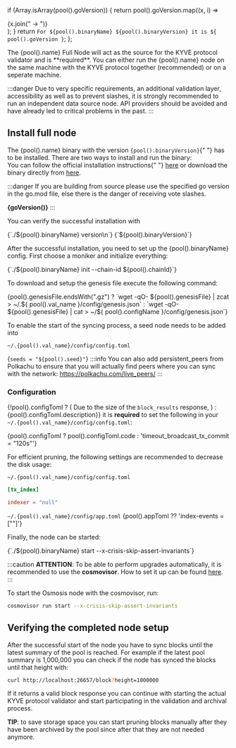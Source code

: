 
  if (Array.isArray(pool().goVersion)) {
    return pool().goVersion.map((x, i) => <div key={i}>{x.join(" -> ")}</div>);
  }
  return `For ${pool().binaryName} ${pool().binaryVersion} it is ${
    pool().goVersion
  }`;
};

<div>
  The {pool().name} Full Node will act as the source for the KYVE protocol
  validator and is **required**. You can either run the {pool().name} node on
  the same machine with the KYVE protocol together (recommended) or on a
  seperate machine.
</div>

:::danger
Due to very specific requirements, an additional validation layer, accessibility as well as to prevent slashes, it is strongly recommended to run an independent data source node. API providers should be avoided and have already led to critical problems in the past.
:::

## Install full node

<div>
  The {pool().name} binary with the version <code>{pool().binaryVersion}</code>{" "}
  has to be installed. There are two ways to install and run the binary:
</div>

<div>
  You can follow the official installation instructions{" "}
  <a href={pool().installInstructions}>here</a> or download the binary directly
  from <a href={pool().binaryDownload}>here</a>.
</div>

:::danger
If you are building from source please use the specified go version in the go.mod file, else there is the danger of receiving vote slashes.

**{goVersion()}**
:::

You can verify the successful installation with

<CodeBlock>
  {`./${pool().binaryName} version\n`}
  {`${pool().binaryVersion}`}
</CodeBlock>

After the successful installation, you need to set up the {pool().binaryName} config. First choose a moniker and initialize everything:

<CodeBlock language="bash">
  {`./${pool().binaryName} init <your-moniker> --chain-id ${pool().chainId}`}
</CodeBlock>

To download and setup the genesis file execute the following command:

<CodeBlock language="bash">
  {pool().genesisFile.endsWith(".gz")
    ? `wget -qO- ${pool().genesisFile} | zcat > ~/.${
        pool().val_name
      }/config/genesis.json`
    : `wget -qO- ${pool().genesisFile} | cat > ~/${
        pool().configName
      }/config/genesis.json`}
</CodeBlock>

To enable the start of the syncing process, a seed node needs to be added into

<div>
  <code>~/.{pool().val_name}/config/config.toml</code>
</div>

<CodeBlock>{`seeds = "${pool().seed}"`}</CodeBlock>
:::info You can also add persistent_peers from Polkachu to ensure that you will actually
find peers where you can sync with the network: https://polkachu.com/live_peers/
:::

### Configuration

{!pool().configToml ? (<span>
  Due to the size of the <code>block_results</code> response,
</span>) : <span>{pool().configToml.description}</span>} it is <b>required</b> to set the following in your <span><code>~/.{pool().val_name}/config/config.toml</code></span>:

<CodeBlock language="toml">
  {pool().configToml ? pool().configToml.code : 'timeout_broadcast_tx_commit = "120s"'}
</CodeBlock>

For efficient pruning, the following settings are recommended to decrease the disk usage:

<code>~/.{pool().val_name}/config/config.toml</code>

```toml
[tx_index]

indexer = "null"
```

<code>~/.{pool().val_name}/config/app.toml</code>
<CodeBlock language="toml">
{pool().appToml ?? 'index-events = [""]'}
</CodeBlock>

Finally, the node can be started:

<CodeBlock>
{`./${pool().binaryName} start --x-crisis-skip-assert-invariants`}
</CodeBlock>

:::caution
**ATTENTION**: To be able to perform upgrades automatically, it is recommended to use the <strong>cosmovisor</strong>. How to set it up can be found [here](https://docs.osmosis.zone/networks/join-mainnet#set-up-cosmovisor).
:::

To start the Osmosis node with the cosmovisor, run:

```bash
cosmovisor run start --x-crisis-skip-assert-invariants
````

## Verifying the completed node setup

After the successful start of the node you have to sync blocks until the latest summary of the pool is reached. For example
if the latest pool summary is 1,000,000 you can check if the node has synced the blocks until
that height with:

```bash
curl http://localhost:26657/block?height=1000000
```

If it returns a valid block response you can continue with starting the actual KYVE protocol validator
and start participating in the validation and archival process.

**TIP**: to save storage space you can start pruning blocks manually after they have been archived
by the pool since after that they are not needed anymore.
